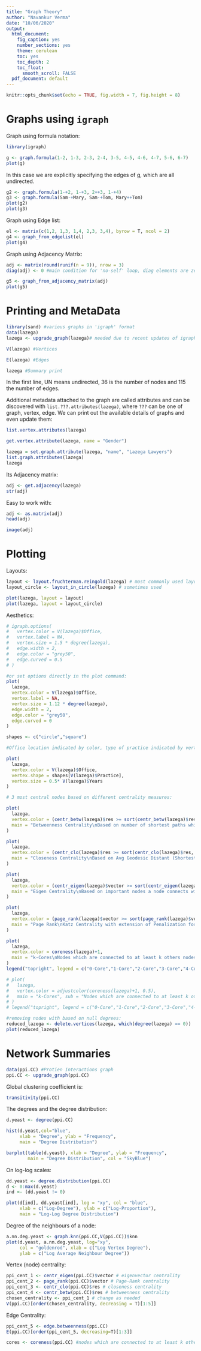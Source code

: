 ```yaml
---
title: "Graph Theory"
author: "Navankur Verma"
date: "10/06/2020"
output:
  html_document:
    fig_caption: yes
    number_sections: yes
    theme: cerulean
    toc: yes
    toc_depth: 2
    toc_float:
      smooth_scroll: FALSE
  pdf_document: default
---
```


```r
knitr::opts_chunk$set(echo = TRUE, fig.width = 7, fig.height = 8)

```

# Graphs using `igraph`

Graph using formula notation:
```r
library(igraph)

g <- graph.formula(1-2, 1-3, 2-3, 2-4, 3-5, 4-5, 4-6, 4-7, 5-6, 6-7)
plot(g)
```

In this case we are explicitly specifying the edges of g, which are all undirected.

```r
g2 <- graph.formula(1-+2, 1-+3, 2++3, 1-+4)
g3 <- graph.formula(Sam-+Mary, Sam-+Tom, Mary++Tom)
plot(g2)
plot(g3)
```

Graph using Edge list:

```r
el <- matrix(c(1,2, 1,3, 1,4, 2,3, 3,4), byrow = T, ncol = 2)
g4 <- graph_from_edgelist(el)
plot(g4)
```

Graph using Adjacency Matrix:

```r
adj <- matrix(round(runif(n = 9)), nrow = 3)
diag(adj) <- 0 #main condition for 'no-self' loop, diag elements are zero.

g5 <- graph_from_adjacency_matrix(adj)
plot(g5)
```


# Printing and MetaData

```r
library(sand) #various graphs in 'igraph' format
data(lazega)
lazega <- upgrade_graph(lazega)# needed due to recent updates of igraph package

V(lazega) #Vertices

E(lazega) #Edges

lazega #Summary print
```

In the first line, UN means undirected, 36 is the number of nodes and 115 the number of edges.

Additional metadata attached to the graph are called attributes and can be discovered with `list.???.attributes(lazega)`, where `???` can be one of graph, vertex, edge. We can print out the available details of graphs and even update them:
```r
list.vertex.attributes(lazega)

get.vertex.attribute(lazega, name = "Gender")

lazega = set.graph.attribute(lazega, "name", "Lazega Lawyers")
list.graph.attributes(lazega)
lazega
```

Its Adjacency matrix:
```r
adj <- get.adjacency(lazega)
str(adj)
```

Easy to work with:
```r
adj <- as.matrix(adj)
head(adj)

image(adj)
```

# Plotting

Layouts:
```r
layout <- layout.fruchterman.reingold(lazega) # most commonly used layout, also used by default
layout_circle <- layout_in_circle(lazega) # sometimes used

plot(lazega, layout = layout)
plot(lazega, layout = layout_circle)
```


Aesthetics:
```r
# igraph.options(
#   vertex.color = V(lazega)$Office,
#   vertex.label = NA,
#   vertex.size = 1.5 * degree(lazega),
#   edge.width = 2,
#   edge.color = "grey50",
#   edge.curved = 0.5
# )

#or set options directly in the plot command:
plot(
  lazega,
  vertex.color = V(lazega)$Office,
  vertex.label = NA,
  vertex.size = 1.12 * degree(lazega),
  edge.width = 2,
  edge.color = "grey50",
  edge.curved = 0
)

shapes <- c("circle","square")

#Office location indicated by color, type of practice indicated by vertex shape, vertex size proportional to years with firm

plot(
  lazega,
  vertex.color = V(lazega)$Office,
  vertex.shape = shapes[V(lazega)$Practice],
  vertex.size = 0.5* V(lazega)$Years
)

# 3 most central nodes based on different centrality measures:

plot(
  lazega,
  vertex.color = (centr_betw(lazega)$res >= sort(centr_betw(lazega)$res, decreasing = T)[3]) ,
  main = "Betweenness Centrality\nBased on number of shortest paths which a nodes lies on"
)

plot(
  lazega,
  vertex.color = (centr_clo(lazega)$res >= sort(centr_clo(lazega)$res, decreasing = T)[3]) ,
  main = "Closeness Centrality\nBased on Avg Geodesic Distant (Shortest Path)"
)

plot(
  lazega,
  vertex.color = (centr_eigen(lazega)$vector >= sort(centr_eigen(lazega)$vector, decreasing = T)[3]) ,
  main = "Eigen Centrality\nBased on important nodes a node connects with"
)

plot(
  lazega,
  vertex.color = (page_rank(lazega)$vector >= sort(page_rank(lazega)$vector, decreasing = T)[3]) ,
  main = "Page Rank\nKatz Centrality with extension of Penalization for higher degree"
)

plot(
  lazega,
  vertex.color = coreness(lazega)+1,
  main = "k-Cores\nNodes which are connected to at least k others nodes"
)
legend("topright", legend = c("0-Core","1-Core","2-Core","3-Core","4-Core","5-Core"), fill = categorical_pal(6))

# plot(
#   lazega,
#   vertex.color = adjustcolor(coreness(lazega)+1, 0.5),
#   main = "k-Cores", sub = "Nodes which are connected to at least k others nodes"
# )
# legend("topright", legend = c("0-Core","1-Core","2-Core","3-Core","4-Core","5-Core"), fill =adjustcolor(unique(coreness(lazega)+1), 0.5))

#removing nodes with based on null degrees:
reduced_lazega <- delete.vertices(lazega, which(degree(lazega) == 0))
plot(reduced_lazega)
```

# Network Summaries

```r
data(ppi.CC) #Protien Interactions graph
ppi.CC <- upgrade_graph(ppi.CC)
```

Global clustering coefficient is:
```r
transitivity(ppi.CC)
```

The degrees and the degree distribution:

```r
d.yeast <- degree(ppi.CC)

hist(d.yeast,col="blue",
     xlab = "Degree", ylab = "Frequency",
     main = "Degree Distribution")

barplot(table(d.yeast), xlab = "Degree", ylab = "Frequency",
        main = "Degree Distribution", col = "SkyBlue")

```

On log-log scales:

```r
dd.yeast <- degree.distribution(ppi.CC)
d <- 0:max(d.yeast)
ind <- (dd.yeast != 0)

plot(d[ind], dd.yeast[ind], log = "xy", col = "blue",
     xlab = c("Log-Degree"), ylab = c("Log-Proportion"),
     main = "Log-Log Degree Distribution")
```

Degree of the neighbours of a node:

```r
a.nn.deg.yeast <- graph.knn(ppi.CC,V(ppi.CC))$knn
plot(d.yeast, a.nn.deg.yeast, log="xy",
     col = "goldenrod", xlab = c("Log Vertex Degree"),
     ylab = c("Log Average Neighbour Degree"))
```

Vertex (node) centrality:
```r
ppi_cent_1 <- centr_eigen(ppi.CC)$vector # eigenvector centrality
ppi_cent_2 <- page_rank(ppi.CC)$vector # Page-Rank centrality
ppi_cent_3 <- centr_clo(ppi.CC)$res # closeness centrality
ppi_cent_4 <- centr_betw(ppi.CC)$res # betweenness centrality
chosen_centrality <- ppi_cent_1 # change as needed
V(ppi.CC)[order(chosen_centrality, decreasing = T)[1:5]]
```

Edge Centrality:
```r
ppi_cent_5 <- edge.betweenness(ppi.CC)
E(ppi.CC)[order(ppi_cent_5, decreasing=T)[1:3]]
```

```r
cores <- coreness(ppi.CC) #nodes which are connected to at least k other 
```
